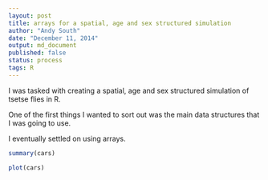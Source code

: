 ```yaml
---
layout: post
title: arrays for a spatial, age and sex structured simulation
author: "Andy South"
date: "December 11, 2014"
output: md_document
published: false
status: process
tags: R 
---
```


I was tasked with creating a spatial, age and sex structured simulation of tsetse flies in R.

One of the first things I wanted to sort out was the main data structures that I was going to use.

I eventually settled on using arrays.

```r
summary(cars)
```



```r
plot(cars)
```

